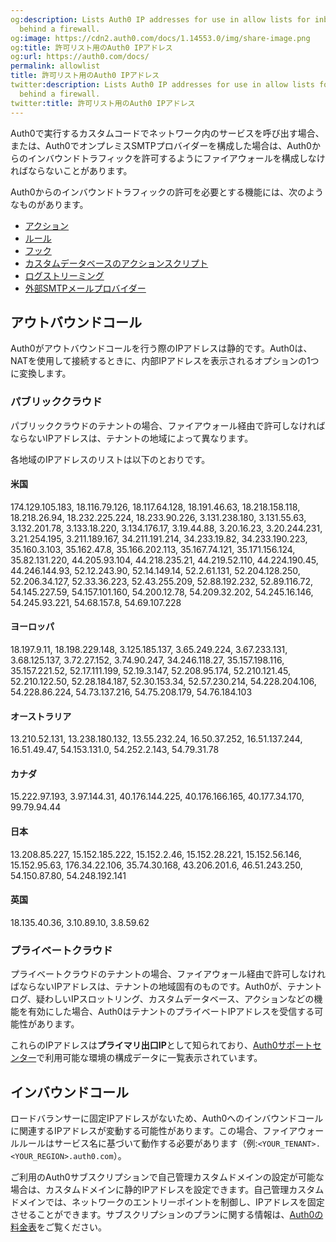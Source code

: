 ```yaml
---
og:description: Lists Auth0 IP addresses for use in allow lists for inbound traffic
  behind a firewall.
og:image: https://cdn2.auth0.com/docs/1.14553.0/img/share-image.png
og:title: 許可リスト用のAuth0 IPアドレス
og:url: https://auth0.com/docs/
permalink: allowlist
title: 許可リスト用のAuth0 IPアドレス
twitter:description: Lists Auth0 IP addresses for use in allow lists for inbound traffic
  behind a firewall.
twitter:title: 許可リスト用のAuth0 IPアドレス
---
```


Auth0で実行するカスタムコードでネットワーク内のサービスを呼び出す場合、または、Auth0でオンプレミスSMTPプロバイダーを構成した場合は、Auth0からのインバウンドトラフィックを許可するようにファイアウォールを構成しなければならないことがあります。

Auth0からのインバウンドトラフィックの許可を必要とする機能には、次のようなものがあります。

* [アクション](/actions)
* [ルール](/rules)
* [フック](/hooks)
* [カスタムデータベースのアクションスクリプト](/templates)
* [ログストリーミング](/monitor-auth0/streams)
* [外部SMTPメールプロバイダー](/brand-and-customize/email/smtp-email-providers)

## アウトバウンドコール



Auth0がアウトバウンドコールを行う際のIPアドレスは静的です。Auth0は、NATを使用して接続するときに、内部IPアドレスを表示されるオプションの1つに変換します。

### パブリッククラウド

パブリッククラウドのテナントの場合、ファイアウォール経由で許可しなければならないIPアドレスは、テナントの地域によって異なります。

各地域のIPアドレスのリストは以下のとおりです。

#### 米国

174.129.105.183, 18.116.79.126, 18.117.64.128, 18.191.46.63, 18.218.158.118, 18.218.26.94, 18.232.225.224, 18.233.90.226, 3.131.238.180, 3.131.55.63, 3.132.201.78, 3.133.18.220, 3.134.176.17, 3.19.44.88, 3.20.16.23, 3.20.244.231, 3.21.254.195, 3.211.189.167, 34.211.191.214, 34.233.19.82, 34.233.190.223, 35.160.3.103, 35.162.47.8, 35.166.202.113, 35.167.74.121, 35.171.156.124, 35.82.131.220, 44.205.93.104, 44.218.235.21, 44.219.52.110, 44.224.190.45, 44.246.144.93, 52.12.243.90, 52.14.149.14, 52.2.61.131, 52.204.128.250, 52.206.34.127, 52.33.36.223, 52.43.255.209, 52.88.192.232, 52.89.116.72,  54.145.227.59, 54.157.101.160, 54.200.12.78, 54.209.32.202, 54.245.16.146, 54.245.93.221, 54.68.157.8, 54.69.107.228

#### ヨーロッパ

18.197.9.11, 18.198.229.148, 3.125.185.137, 3.65.249.224, 3.67.233.131, 3.68.125.137, 3.72.27.152, 3.74.90.247, 34.246.118.27, 35.157.198.116, 35.157.221.52, 52.17.111.199, 52.19.3.147, 52.208.95.174, 52.210.121.45, 52.210.122.50, 52.28.184.187, 52.30.153.34, 52.57.230.214, 54.228.204.106, 54.228.86.224, 54.73.137.216, 54.75.208.179, 54.76.184.103

#### オーストラリア

13.210.52.131, 13.238.180.132, 13.55.232.24, 16.50.37.252, 16.51.137.244, 16.51.49.47, 54.153.131.0, 54.252.2.143, 54.79.31.78

#### カナダ

15.222.97.193, 3.97.144.31, 40.176.144.225, 40.176.166.165, 40.177.34.170, 99.79.94.44

#### 日本

13.208.85.227, 15.152.185.222, 15.152.2.46, 15.152.28.221, 15.152.56.146, 15.152.95.63, 176.34.22.106, 35.74.30.168, 43.206.201.6, 46.51.243.250, 54.150.87.80, 54.248.192.141

#### 英国

18.135.40.36, 3.10.89.10, 3.8.59.62

### プライベートクラウド

プライベートクラウドのテナントの場合、ファイアウォール経由で許可しなければならないIPアドレスは、テナントの地域固有のものです。Auth0が、テナントログ、疑わしいIPスロットリング、カスタムデータベース、アクションなどの機能を有効にした場合、Auth0はテナントのプライベートIPアドレスを受信する可能性があります。

これらのIPアドレスは**プライマリ出口IP**として知られており、[Auth0サポートセンター](https://support.auth0.com/tenants/private)で利用可能な環境の構成データに一覧表示されています。

## インバウンドコール

ロードバランサーに固定IPアドレスがないため、Auth0へのインバウンドコールに関連するIPアドレスが変動する可能性があります。この場合、ファイアウォールルールはサービス名に基づいて動作する必要があります（例:`<YOUR_TENANT>.<YOUR_REGION>.auth0.com`）。

ご利用のAuth0サブスクリプションで自己管理カスタムドメインの設定が可能な場合は、カスタムドメインに静的IPアドレスを設定できます。自己管理カスタムドメインでは、ネットワークのエントリーポイントを制御し、IPアドレスを固定させることができます。サブスクリプションのプランに関する情報は、[Auth0の料金表](https://auth0.com/pricing)をご覧ください。